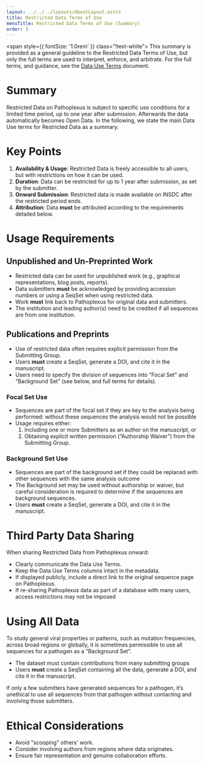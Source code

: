 ```yaml
---
layout: ../../../layouts/AboutLayout.astro
title: Restricted Data Terms of Use
menuTitle: Restricted Data Terms of Use (Summary)
order: 3
---
```


<div class="bg-primary-500 !text-white p-3 my-4 rounded-lg max-w-md mx-auto box text-sm">

<span style={{ fontSize: '1.0rem' }} class="!text-white">
<MaterialSymbolsInfoOutline />
</span>
This summary is provided as a general guideline to the Restricted Data Terms of Use, but only the full terms are used to interpret, enforce, and arbitrate. For the full terms, and guidance, see the
<a href="/about/terms-of-use/data-use-terms" class="!text-white">Data Use Terms</a> document.
</div>

# Summary
Restricted Data on Pathoplexus is subject to specific use conditions for a limited time period, up to one year after submission. Afterwards the data automatically becomes Open Data. In the following, we state the main Data Use terms for Restricted Data as a summary.

# Key Points
1. **Availability & Usage**: Restricted Data is freely accessible to all users, but with restrictions on how it can be used.
2. **Duration**: Data can be restricted for up to 1 year after submission, as set by the submitter.
3. **Onward Submission**: Restricted data is made available on INSDC after the restricted period ends.
4. **Attribution**: Data **must** be attributed according to the requirements detailed below.

# Usage Requirements

## Unpublished and Un-Preprinted Work
- Restricted data can be used for unpublished work (e.g., graphical representations, blog posts, reports).
- Data submitters **must** be acknowledged by providing accession numbers or using a SeqSet when using restricted data.
- Work **must** link back to Pathoplexus for original data and submitters.
- The institution and leading author(s) need to be credited if all sequences are from one institution.

## Publications and Preprints
- Use of restricted data often requires explicit permission from the Submitting Group.
- Users **must** create a SeqSet, generate a DOI, and cite it in the manuscript.
- Users need to specify the division of sequences into “Focal Set” and “Background Set” (see below, and full terms for details).

### Focal Set Use
- Sequences are part of the focal set if they are key to the analysis being performed: without these sequences the analysis would not be possible
- Usage requires either:
  1. Including one or more Submitters as an author on the manuscript, or
  2. Obtaining explicit written permission (“Authorship Waiver”) from the Submitting Group.

### Background Set Use
- Sequences are part of the background set if they could be replaced with other sequences with the same analysis outcome
- The Background set may be used without authorship or waiver, but careful consideration is required to determine if the sequences are background sequences.
- Users **must** create a SeqSet, generate a DOI, and cite it in the manuscript.

# Third Party Data Sharing
When sharing Restricted Data from Pathoplexus onward:
- Clearly communicate the Data Use Terms.
- Keep the Data Use Terms columns intact in the metadata.
- If displayed publicly, include a direct link to the original sequence page on Pathoplexus.
- If re-sharing Pathoplexus data as part of a database with many users, access restrictions may not be imposed

# Using All Data
To study general viral properties or patterns, such as mutation frequencies, across broad regions or globally, it is sometimes permissible to use all sequences for a pathogen as a “Background Set”.

- The dataset must contain contributions from many submitting groups
- Users **must** create a SeqSet containing all the data, generate a DOI, and cite it in the manuscript.

If only a few submitters have generated sequences for a pathogen, it’s unethical to use all sequences from that pathogen without contacting and involving those submitters.

# Ethical Considerations
- Avoid "scooping" others' work.
- Consider involving authors from regions where data originates.
- Ensure fair representation and genuine collaboration efforts.
